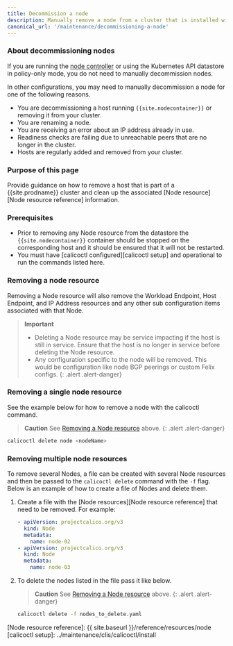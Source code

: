 ```yaml
---
title: Decommission a node
description: Manually remove a node from a cluster that is installed with Calico.
canonical_url: '/maintenance/decommissioning-a-node'
---
```


### About decommissioning nodes

If you are running the [node controller]({{site.baseurl}}/reference/kube-controllers/configuration)
or using the Kubernetes API datastore in policy-only mode, you do not need to manually decommission nodes.

In other configurations, you may need to manually decommission a node for one
of the following reasons.

- You are decommissioning a host running `{{site.nodecontainer}}` or removing it from your
  cluster.
- You are renaming a node.
- You are receiving an error about an IP address already in use.
- Readiness checks are failing due to unreachable peers that are no longer in the
  cluster.
- Hosts are regularly added and removed from your cluster.


### Purpose of this page

Provide guidance on how to remove a host that is part of a {{site.prodname}} cluster
and clean up the associated [Node resource][Node resource reference]
information.

### Prerequisites

- Prior to removing any Node resource from the datastore the `{{site.nodecontainer}}`
  container should be stopped on the corresponding host and it should be
  ensured that it will not be restarted.
- You must have [calicoctl configured][calicoctl setup] and operational to run
  the commands listed here.

### Removing a node resource

Removing a Node resource will also remove the Workload Endpoint, Host
Endpoint, and IP Address resources and any other sub configuration items
associated with that Node.

> **Important**
> - Deleting a Node resource may be service impacting if the host is still in
  service. Ensure that the host is no longer in service before deleting the
  Node resource.
> - Any configuration specific to the node will be removed. This would be
  configuration like node BGP peerings or custom Felix configs.
{: .alert .alert-danger}


### Removing a single node resource

See the example below for how to remove a node with the calicoctl command.

> **Caution** See [Removing a Node resource](#removing-a-node-resource) above.
{: .alert .alert-danger}

```bash
calicoctl delete node <nodeName>
```

### Removing multiple node resources

To remove several Nodes, a file can be created with several Node resources and
then be passed to the `calicoctl delete` command with the `-f` flag.
Below is an example of how to create a file of Nodes and delete them.

1. Create a file with the [Node resources][Node resource reference] that need
   to be removed.  For example:

   ```yaml
   - apiVersion: projectcalico.org/v3
     kind: Node
     metadata:
       name: node-02
   - apiVersion: projectcalico.org/v3
     kind: Node
     metadata:
       name: node-03
   ```

2. To delete the nodes listed in the file pass it like below.

   > **Caution** See [Removing a Node resource](#removing-a-node-resource) above.
   {: .alert .alert-danger}

   ```bash
   calicoctl delete -f nodes_to_delete.yaml
   ```

[Node resource reference]: {{ site.baseurl }}/reference/resources/node
[calicoctl setup]: ../maintenance/clis/calicoctl/install
